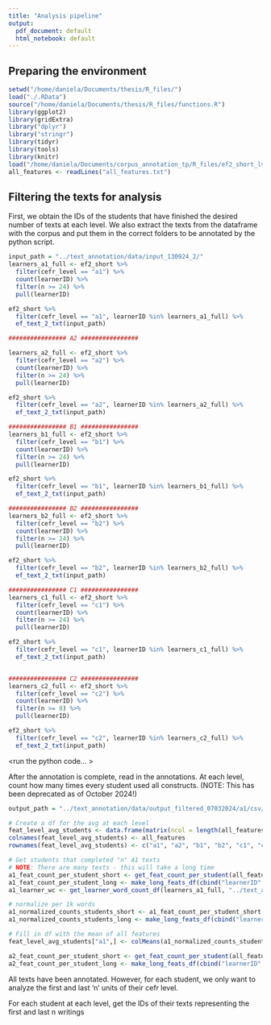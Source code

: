 ```yaml
---
title: "Analysis pipeline"
output:
  pdf_document: default
  html_notebook: default
---
```



## Preparing the environment

```r
setwd("/home/daniela/Documents/thesis/R_files/")
load("./.RData")
source("/home/daniela/Documents/thesis/R_files/functions.R")
library(ggplot2)
library(gridExtra)
library("dplyr")
library("stringr")
library(tidyr)
library(tools)
library(knitr)
load("/home/daniela/Documents/corpus_annotation_tp/R_files/ef2_short_lvl.RData")
all_features <- readLines("all_features.txt")
```

## Filtering the texts for analysis

First, we obtain the IDs of the students that have finished the desired number of texts at each level. We also extract the texts from the dataframe with the corpus and put them in the correct folders to be annotated by the python script.

```r
input_path = "../text_annotation/data/input_130924_2/"
learners_a1_full <- ef2_short %>%
  filter(cefr_level == "a1") %>%
  count(learnerID) %>%
  filter(n >= 24) %>%
  pull(learnerID)

ef2_short %>%
  filter(cefr_level == "a1", learnerID %in% learners_a1_full) %>%
  ef_text_2_txt(input_path)

################ A2 ################ 

learners_a2_full <- ef2_short %>%
  filter(cefr_level == "a2") %>%
  count(learnerID) %>%
  filter(n >= 24) %>%
  pull(learnerID)

ef2_short %>%
  filter(cefr_level == "a2", learnerID %in% learners_a2_full) %>%
  ef_text_2_txt(input_path)

################ B1 ################ 
learners_b1_full <- ef2_short %>%
  filter(cefr_level == "b1") %>%
  count(learnerID) %>%
  filter(n >= 24) %>%
  pull(learnerID)

ef2_short %>%
  filter(cefr_level == "b1", learnerID %in% learners_b1_full) %>%
  ef_text_2_txt(input_path)

################ B2 ################ 
learners_b2_full <- ef2_short %>%
  filter(cefr_level == "b2") %>%
  count(learnerID) %>%
  filter(n >= 24) %>%
  pull(learnerID)

ef2_short %>%
  filter(cefr_level == "b2", learnerID %in% learners_b2_full) %>%
  ef_text_2_txt(input_path)

################ C1 ################ 
learners_c1_full <- ef2_short %>%
  filter(cefr_level == "c1") %>%
  count(learnerID) %>%
  filter(n >= 24) %>%
  pull(learnerID)

ef2_short %>%
  filter(cefr_level == "c1", learnerID %in% learners_c1_full) %>%
  ef_text_2_txt(input_path)


################ C2 ################ 
learners_c2_full <- ef2_short %>%
  filter(cefr_level == "c2") %>%
  count(learnerID) %>%
  filter(n >= 8) %>%
  pull(learnerID)

ef2_short %>%
  filter(cefr_level == "c2", learnerID %in% learners_c2_full) %>%
  ef_text_2_txt(input_path)
```


<run the python code... >

After the annotation is complete, read in the annotations. At each level, count how many times every student used all constructs. (NOTE: This has been deprecated as of October 2024!)

```r
output_path = "../text_annotation/data/output_filtered_07032024/a1/csv/"

# Create a df for the avg at each level
feat_level_avg_students <- data.frame(matrix(ncol = length(all_features), nrow = 6))
colnames(feat_level_avg_students) <- all_features
rownames(feat_level_avg_students) <- c("a1", "a2", "b1", "b2", "c1", "c2")

# Get students that completed "n" A1 texts
# NOTE: There are many texts - this will take a long time
a1_feat_count_per_student_short <- get_feat_count_per_student(all_features, 24, ouput_path, learner_ids = learners_a1_full, FALSE)
a1_feat_count_per_student_long <- make_long_feats_df(cbind("learnerID" = rownames(a1_feat_count_per_student_short), a1_feat_count_per_student_short), "learnerID", "total")
a1_learner_wc <- get_learner_word_count_df(learners_a1_full, "../text_annotation/data/output_filtered_07032024/a1/text")

# normalize per 1k words
a1_normalized_counts_students_short <- a1_feat_count_per_student_short / a1_learner_wc$word_count * 1000 
a1_normalized_counts_students_long <- make_long_feats_df(cbind("learnerID" = rownames(a1_feat_count_per_student_short), a1_normalized_counts_students_short), "learnerID", "total")

# Fill in df with the mean of all features
feat_level_avg_students["a1",] <- colMeans(a1_normalized_counts_students_short)

a2_feat_count_per_student_short <- get_feat_count_per_student(all_features, 24, "../text_annotation/data/output_filtered_07032024/a2/csv/", learner_ids = learners_a2_full, FALSE)
a2_feat_count_per_student_long <- make_long_feats_df(cbind("learnerID" = rownames(a2_feat_count_per_student_short), a2_feat_count_per_student_short), "learnerID", "total")

```
All texts have been annotated. However, for each student, we only want to analyze the first and last 'n' units of their cefr level. 

For each student at each level, get the IDs of their texts representing the first and last n writings

```r

```



